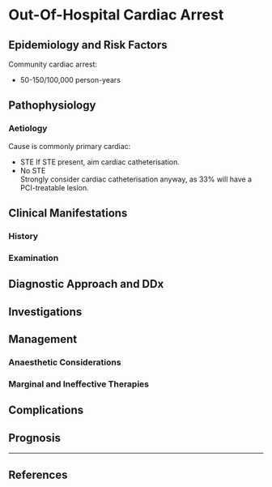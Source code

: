 # Out-Of-Hospital Cardiac Arrest


## Epidemiology and Risk Factors

Community cardiac arrest:

* 50-150/100,000 person-years

## Pathophysiology

### Aetiology

Cause is commonly primary cardiac:

* STE 
If STE present, aim cardiac catheterisation.
* No STE  
Strongly consider cardiac catheterisation anyway, as 33% will have a PCI-treatable lesion.


## Clinical Manifestations

### History

### Examination

## Diagnostic Approach and DDx

## Investigations

## Management

### Anaesthetic Considerations

### Marginal and Ineffective Therapies

## Complications

## Prognosis


---

## References

